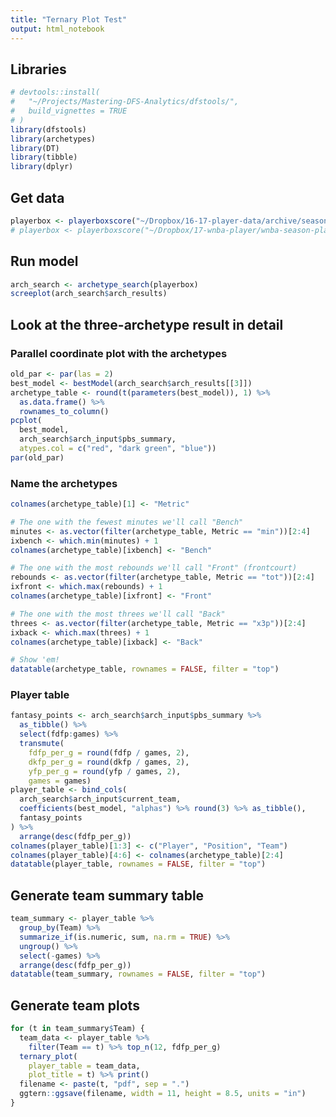 ```yaml
---
title: "Ternary Plot Test"
output: html_notebook
---
```


## Libraries
```r
# devtools::install(
#   "~/Projects/Mastering-DFS-Analytics/dfstools/",
#   build_vignettes = TRUE
# )
library(dfstools)
library(archetypes)
library(DT)
library(tibble)
library(dplyr)
```

## Get data
```r
playerbox <- playerboxscore("~/Dropbox/16-17-player-data/archive/season-player-feed-04-12-2017.xlsx")
# playerbox <- playerboxscore("~/Dropbox/17-wnba-player/wnba-season-player-feed-06-03-2017.xlsx")
```

## Run model
```r
arch_search <- archetype_search(playerbox)
screeplot(arch_search$arch_results)
```

## Look at the three-archetype result in detail

### Parallel coordinate plot with the archetypes
```r
old_par <- par(las = 2)
best_model <- bestModel(arch_search$arch_results[[3]])
archetype_table <- round(t(parameters(best_model)), 1) %>%
  as.data.frame() %>%
  rownames_to_column()
pcplot(
  best_model, 
  arch_search$arch_input$pbs_summary, 
  atypes.col = c("red", "dark green", "blue"))
par(old_par)
```
### Name the archetypes
```r
colnames(archetype_table)[1] <- "Metric"

# The one with the fewest minutes we'll call "Bench"
minutes <- as.vector(filter(archetype_table, Metric == "min"))[2:4]
ixbench <- which.min(minutes) + 1
colnames(archetype_table)[ixbench] <- "Bench"

# The one with the most rebounds we'll call "Front" (frontcourt)
rebounds <- as.vector(filter(archetype_table, Metric == "tot"))[2:4]
ixfront <- which.max(rebounds) + 1
colnames(archetype_table)[ixfront] <- "Front"

# The one with the most threes we'll call "Back"
threes <- as.vector(filter(archetype_table, Metric == "x3p"))[2:4]
ixback <- which.max(threes) + 1
colnames(archetype_table)[ixback] <- "Back"

# Show 'em!
datatable(archetype_table, rownames = FALSE, filter = "top")
```
### Player table
```r
fantasy_points <- arch_search$arch_input$pbs_summary %>%
  as_tibble() %>%
  select(fdfp:games) %>%
  transmute(
    fdfp_per_g = round(fdfp / games, 2),
    dkfp_per_g = round(dkfp / games, 2),
    yfp_per_g = round(yfp / games, 2),
    games = games)
player_table <- bind_cols(
  arch_search$arch_input$current_team,
  coefficients(best_model, "alphas") %>% round(3) %>% as_tibble(),
  fantasy_points
) %>%
  arrange(desc(fdfp_per_g))
colnames(player_table)[1:3] <- c("Player", "Position", "Team")
colnames(player_table)[4:6] <- colnames(archetype_table)[2:4]
datatable(player_table, rownames = FALSE, filter = "top")
```
## Generate team summary table
```r
team_summary <- player_table %>%
  group_by(Team) %>%
  summarize_if(is.numeric, sum, na.rm = TRUE) %>%
  ungroup() %>%
  select(-games) %>%
  arrange(desc(fdfp_per_g))  
datatable(team_summary, rownames = FALSE, filter = "top")
```

## Generate team plots
```r
for (t in team_summary$Team) {
  team_data <- player_table %>% 
    filter(Team == t) %>% top_n(12, fdfp_per_g)
  ternary_plot(
    player_table = team_data, 
    plot_title = t) %>% print()
  filename <- paste(t, "pdf", sep = ".")
  ggtern::ggsave(filename, width = 11, height = 8.5, units = "in")
}
```
